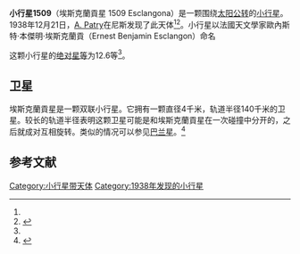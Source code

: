 {{Infobox planet
| bgcolour = #FFFFC0
| name = 埃斯克蘭貢星
| symbol = 
| image = 
| caption = 
| discovery = yes
| discovery_ref = 
| discoverer = [[A._Patry|A. Patry]]
| discovery_site = [[尼斯|尼斯]] 
| discovered = 1938年12月21日
| designations = yes
| mp_name = 1509 埃斯克蘭貢
| named_after = 
| alt_names = 
| mp_category = [[主带内小行星|主带内小行星]]
| orbit_ref = <ref name="a">[http://ssd.jpl.nasa.gov/sbdb.cgi?sstr=1509 1509 Esclangona] {{Wayback|url=http://ssd.jpl.nasa.gov/sbdb.cgi?sstr=1509 |date=20210902220430 }}，小行星數據庫瀏覽器（JPL Small-Body Database Browser）－[[美国国家航空航天局|美国国家航空航天局]]喷气推进实验室</ref>
| epoch = 2456400.5 (2013年4月18日更新)
| aphelion = {{convert|1.925923373469943|AU|km|3|abbr=on|lk=out}}
| perihelion = {{convert|1.806282894994618|AU|km|3|abbr=on}}
| semimajor = {{convert|1.86610313423228|AU|km|3|abbr=on}}
| eccentricity = 0.032056234
| period = 931.1119282 [[日|日]]<br />2.55[[儒略年|儒略年]]
| avg_speed = 
| inclination = 22.32405025107304
| asc_node = 283.5471196473885
| mean_anomaly = 
| arg_peri = 267.8908756628336
| satellites = 
| physical_characteristics = yes
| dimensions = 
| mass = 
| density = 
| surface_grav = 
| escape_velocity = 
| sidereal_day = 
| axial_tilt = 
| pole_ecliptic_lat = 
| pole_ecliptic_lon = 
| albedo = 
| temperatures= 
| temp_name1 = 
| mean_temp_1 = 
| max_temp_1 = 
| temp_name2 = 
| max_temp_2 = 
| spectral_type = 
| abs_magnitude = 12.6
}}

'''小行星1509'''（埃斯克蘭貢星 1509 Esclangona）是一颗围绕[[太阳|太阳]][[公转|公转]]的[[小行星|小行星]]。1938年12月21日，[[A._Patry|A. Patry]]在尼斯发现了此天体<ref name="a" /><ref>{{cite news|title=小行星列表|url=http://cfa-www.harvard.edu/iau/lists/NumberedMPs.txt|accessdate=2013-07-08|newspaper=哈佛大学|archive-date=2008-05-17|archive-url=https://web.archive.org/web/20080517010638/http://cfa-www.harvard.edu/iau/lists/NumberedMPs.txt|dead-url=no}}</ref>。小行星以法國天文學家歐內斯特·本傑明·埃斯克蘭貢（Ernest Benjamin Esclangon）命名

这颗小行星的[[绝对星等|绝对星等]]为12.6等<ref name="a" />。
== 卫星 ==
埃斯克蘭貢星是一颗双联小行星。它拥有一颗直径4千米，轨道半径140千米的卫星。较长的轨道半径表明这颗卫星可能是和埃斯克蘭貢星在一次碰撞中分开的，之后就成对互相旋转。类似的情况可以参见[[小行星3749|巴兰星]]。<ref name="Merline-2003">{{Cite journal
  |display-authors = 6
  |first1     = W. J. |last1 = Merline
  |first2     = L. M. |last2 = Close
  |first3     = C. |last3 = Dumas
  |first4     = C. R. |last4 = Chapman
  |first5     = F. |last5 = Menard
  |first6     = P. M. |last6 = Tamblyn
  |first7     = D. D. |last7 = Durda
  |date       = May 2003
  |title      = Discovery of new asteroid binaries (121) Hermione and (1509) Esclangona
  |url        = http://adsabs.harvard.edu/cgi-bin/bib_query?bibcode=2003DPS....35.3106M
  |journal    = American Astronomical Society
  |volume     = 35
  |page       = 972
  |bibcode    = 2003DPS....35.3106M
  |access-date= 8 April 2017}}</ref>
==参考文献==
{{reflist}}
{{Minor Planet Number|[[小行星1508|小行星1508]]|[[小行星1510|小行星1510]]}}

{{小天体}}

[[Category:小行星带天体|Category:小行星带天体]]
[[Category:1938年发现的小行星|Category:1938年发现的小行星]]

{{asteroid-stub}}